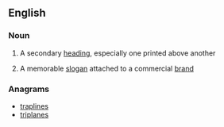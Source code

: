 ==English==

===Noun===
{{wikipedia}}
{{en-noun}}

# A secondary [[heading]], especially one printed above another
# {{context|British|lang=en}} A memorable [[slogan]] attached to a commercial [[brand]]

===Anagrams===
* [[traplines#English|traplines]]
* [[triplanes#English|triplanes]]